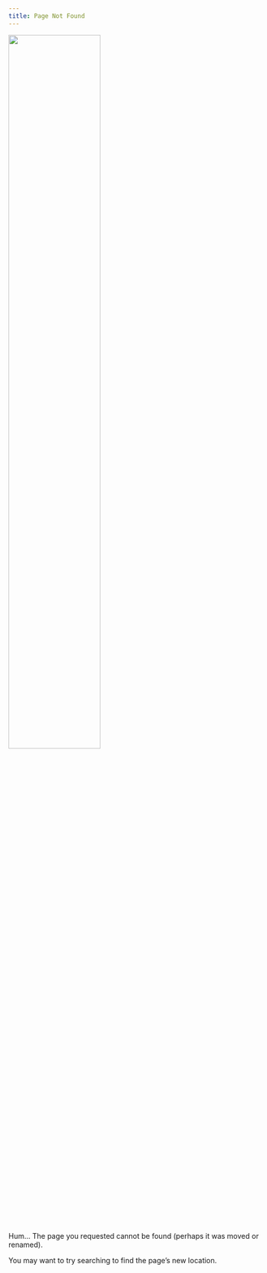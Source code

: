 ```yaml
---
title: Page Not Found
---
```



![](figs/404_image.png){width=60% fig-align="center"}

Hum... The page you requested cannot be found (perhaps it was moved or renamed).

You may want to try searching to find the page's new location.

